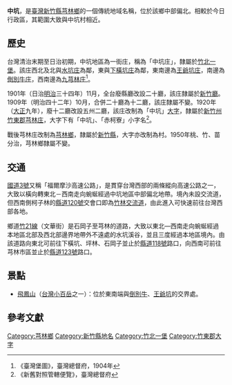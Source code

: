 {{noteTA　
|1 = zh-cn:庄; zh-hk:庄; zh-tw:庄;
}}
'''中坑'''，是[[臺灣|臺灣]][[新竹縣|新竹縣]][[芎林鄉|芎林鄉]]的一個傳統地域名稱，位於該鄉中部偏北。相較於今日行政區，其範圍大致與中坑村相近。

==歷史==
台灣清治末期至日治初期，中坑地區為一街庄，稱為「中坑庄」，隸屬於[[竹北一堡|竹北一堡]]。該庄西北及北與[[水坑_(芎林鄉)|水坑庄]]為鄰，東與[[下橫坑庄|下橫坑庄]]為鄰，東南邊為[[王爺坑庄|王爺坑庄]]，南邊為[[倒別牛庄|倒別牛庄]]，西南邊為[[芎林_(大字)|九芎林庄]]<ref>《臺灣堡圖》，臺灣總督府，1904年</ref>。

1901年（日治[[明治|明治]]三十四年）11月，全台廢縣廳改設二十廳，該庄隸屬於[[新竹廳|新竹廳]]。1909年（明治四十二年）10月，合併二十廳為十二廳，該庄隸屬不變。1920年（[[大正|大正]]九年），廢十二廳改設五州二廳，該庄改制為「中坑」[[大字|大字]]，隸屬於[[新竹州|新竹州]][[竹東郡|竹東郡]][[芎林庄|芎林庄]]，大字下有「中坑」、「赤柯寮」小字名<ref>《新舊對照管轄便覽》，臺灣總督府</ref>。

戰後芎林庄改制為[[芎林鄉|芎林鄉]]，隸屬於[[新竹縣|新竹縣]]，大字亦改制為村。1950年桃、竹、苗分治，芎林鄉隸屬不變。

==交通==
[[福爾摩沙高速公路|國道3號]]又稱「福爾摩沙高速公路」，是貫穿台灣西部的兩條縱向高速公路之一，大致以橫向轉東北－西南走向蜿蜒經過中坑地區中部偏北地帶。境內未設交流道，但西南側柯子林的[[縣道120號|縣道120號]]交會口即為[[竹林交流道|竹林交流道]]，由此進入可快速前往台灣西部各地。

鄉道[[竹21線|竹21線]]（文華街）是石岡子至芎林的道路，大致以東北—西南走向蜿蜒經過本地區北部及西北部邊界地帶外不遠處的水坑溪谷，並且三度經過本地區境內。由該道路向東北可前往下橫坑、坪林、石岡子並止於[[縣道118號|縣道118號]]路口，向西南可前往芎林市區並止於[[縣道123號|縣道123號]]路口。

==景點==
*[[飛鳳山_(新竹縣)|飛鳳山]]（[[台灣小百岳|台灣小百岳]]之一）：位於東南端與[[倒別牛|倒別牛]]、[[王爺坑|王爺坑]]的交界處。

==參考文獻==
{{reflist}}

{{竹東郡}}

[[Category:芎林鄉|Category:芎林鄉]]
[[Category:新竹縣地名|Category:新竹縣地名]]
[[Category:竹北一堡|Category:竹北一堡]]
[[Category:竹東郡大字|Category:竹東郡大字]]